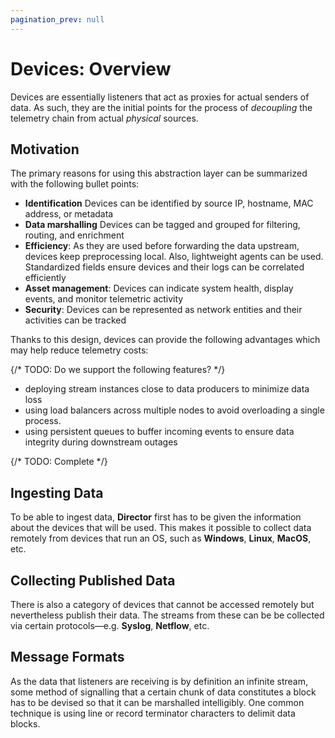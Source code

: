 ```yaml
---
pagination_prev: null
---
```


# Devices: Overview

Devices are essentially listeners that act as proxies for actual senders of data. As such, they are the initial points for the process of _decoupling_ the telemetry chain from actual _physical_ sources.

## Motivation

The primary reasons for using this abstraction layer can be summarized with the following bullet points:

* **Identification** Devices can be identified by source IP, hostname, MAC address, or metadata
* **Data marshalling** Devices can be tagged and grouped for filtering, routing, and enrichment
* **Efficiency**: As they are used before forwarding the data upstream, devices keep preprocessing local. Also, lightweight agents can be used. Standardized fields ensure devices and their logs can be correlated efficiently
* **Asset management**: Devices can indicate system health, display events, and monitor telemetric activity
* **Security**: Devices can be represented as network entities and their activities can be tracked

Thanks to this design, devices can provide the following advantages which may help reduce telemetry costs:

{/* TODO: Do we support the following features? */}

* deploying stream instances close to data producers to minimize data loss
* using load balancers across multiple nodes to avoid overloading a single process.
* using persistent queues to buffer incoming events to ensure data integrity during downstream outages

{/* TODO: Complete */}

## Ingesting Data

To be able to ingest data, **Director** first has to be given the information about the devices that will be used. This makes it possible to collect data remotely from devices that run an OS, such as **Windows**, **Linux**, **MacOS**, etc.

## Collecting Published Data

There is also a category of devices that cannot be accessed remotely but nevertheless publish their data. The streams from these can be be collected via certain protocols&mdash;e.g. **Syslog**, **Netflow**, etc.

## Message Formats

As the data that listeners are receiving is by definition an infinite stream, some method of signalling that a certain chunk of data constitutes a block has to be devised so that it can be marshalled intelligibly. One common technique is using line or record terminator characters to delimit data blocks.
